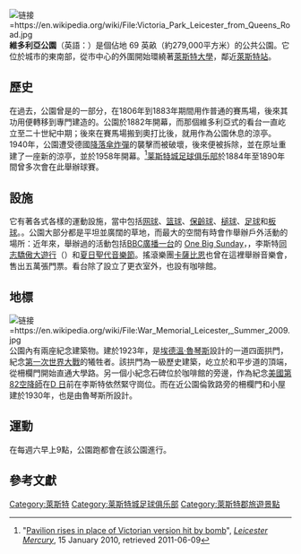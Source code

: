 {{short description|Public park in Leicester}}{{Onesource|time=2021-01-01T13:13:07+00:00}}
{{OSM Location map|coord={{coord|52.62249|-1.11958}}|label3=De Montfort Hall|mark-description1=Cenotaph by [[Edwin_Lutyens|Lutyens]] to mark Leicester's dead of the Great War.|mark-coord2={{coord|52.62617|-1.118897}}|label2=Park gates|labela2=and lodges|label-pos2=bottom|mark-title2=Park Gates and Lodges|mark-image2=Victoria Park gates, Leicester.jpg|mark-description2=Designed by [[Edwin_Lutyens|Edwin Lutyens]], donated by Sir Jonathan North in memory of his wife.|mark-coord3={{coord|52.62495|-1.121697}}|mark-title3=De Montfort Hall|mark-title1=War Memorial|mark-image3=De Montfort Hall oblique view.jpg|mark-description3=|mark-coord4={{coord|52.62085|-1.124567}}|label4=University|labela4=Campus|mark-title4=University of Leicester|mark-image4=University of Leicester campus.jpg|mark-description4=|mark-coord5={{coord|52.62009|-1.120243}}|label5=wildlife pond|mark-image1=Leicester War Memorial Summer 09 oblique view.jpg|label-pos1=right|float=right|mark-coord={{coord|52.6221|-1.1185}} <!-- lat and lon for mark location-->|zoom=15|width=240       <!-- width and height of the frame. numeric input - do not add px -->|height=320|minimap=file|mini-file=Leicestershire UK district map (blank).svg|mini-width=80|mini-height=60|minipog-x=39|minipog-y=36|scalemark=175|mark-size=0|mark-size1=9|label=V I C T O R I A|labela=P A R K|label-color=green|label-size=13|label-pos=top|mark-title=Victoria Park|mark-image=Victoria Park, Leicester - geograph.org.uk - 732935.jpg|mark-coord1={{coord|52.62345|-1.121496}}|label1=War Memorial|label-color1=grey|mark-title5=wildlife pond}}
[[File:Victoria_Park_Leicester_from_Queens_Road.jpg|链接=https://en.wikipedia.org/wiki/File:Victoria_Park_Leicester_from_Queens_Road.jpg]]
'''維多利亞公園'''（英語：{{lang|en|Victoria Park}}）是個佔地 69 英畝（約279,000平方米）的公共公園。它位於城市的東南部，從市中心的外圍開始環繞著[[萊斯特大學|萊斯特大學]]，鄰近[[萊斯特站|萊斯特站]]。

== 歷史 ==
在過去，公園曾是{{Internal link helper/en|李斯特南部田野|Southfields, Leicester}}的一部分，在1806年到1883年期間用作普通的賽馬場，後來其功用便轉移到{{Internal link helper/en|奧打比|Oadby}}專門建造的{{Internal link helper/en|李斯特賽馬場|Leicester Racecourse}}。公園於1882年開幕，而那個維多利亞式的看台一直屹立至二十世紀中期；後來在賽馬場搬到奧打比後，就用作為公園休息的涼亭。1940年，公園遭受德國[[降落傘炸彈|降落傘炸彈]]的襲擊而被破壞，後來便被拆除，並在原址重建了一座新的涼亭，並於1958年開幕。<ref>"[http://findarticles.com/p/news-articles/leicester-mercury/mi_8142/is_20100115/pavilion-rises-victorian-version-hit/ai_n51082564/ Pavilion rises in place of Victorian version hit by bomb]", ''[[Leicester_Mercury|Leicester Mercury]]'', 15 January 2010, retrieved 2011-06-09</ref>[[莱斯特城足球俱乐部|莱斯特城足球俱乐部]]於1884年至1890年間曾多次會在此舉辦球賽。

== 設施 ==
它有著各式各樣的運動設施，當中包括[[网球|网球]]、[[篮球|篮球]]、[[保齡球|保齡球]]、[[槌球|槌球]]、[[足球|足球]]和[[板球|板球]]。{{when|最近更增添了一個滑板公園和為兒童而設的遊樂場}}。公園大部分都是平坦並廣闊的草地，而最大的空間有時會作舉辦戶外活動的場所：近年來，舉辦過的活動包括[[BBC廣播一台|BBC廣播一台]]的 [[One_Big_Sunday|One Big Sunday]]，{{Internal link helper/en|李斯特加勒比狂歡節|Leicester Caribbean Carnival}}，李斯特[[骄傲游行|同志驕傲大遊行]]（{{Link-en|Leicester Pride|Leicester Pride}}）和[[夏日聖代音樂節|夏日聖代音樂節]]。搖滾樂團[[卡薩比恩|卡薩比恩]]也曾在這裡舉辦音樂會，售出五萬張門票。看台除了設立了更衣室外，也設有咖啡館。

== 地標 ==
[[File:War_Memorial_Leicester,_Summer_2009.jpg|链接=https://en.wikipedia.org/wiki/File:War_Memorial_Leicester,_Summer_2009.jpg]]
公園內有兩座紀念建築物。{{Internal link helper/en|戰爭紀念拱門|Arch of Remembrance}}建於1923年，是[[埃德溫·魯琴斯|埃德溫·魯琴斯]]設計的一道四面拱門，紀念[[第一次世界大战|第一次世界大戰]]的犧牲者。該拱門為一級歷史建築，屹立於和平步道的頂端，從柵欄門開始直通大學路。另一個小紀念石碑位於咖啡館的旁邊，作為紀念[[美國第82空降師|美國第82空降師]]在[[D_日|D 日]]前在李斯特依然緊守崗位。而在近公園倫敦路旁的柵欄門和小屋建於1930年，也是由魯琴斯所設計。

== 運動 ==
在每週六早上9點，公園跑都會在該公園進行。

== 參考文獻 ==
<references group="" responsive="1"></references>
{{Commons category}}{{coord|52.622|-1.120|region:GB|display=title}}

[[Category:萊斯特|Category:萊斯特]]
[[Category:莱斯特城足球俱乐部|Category:莱斯特城足球俱乐部]]
[[Category:萊斯特郡旅遊景點|Category:萊斯特郡旅遊景點]]